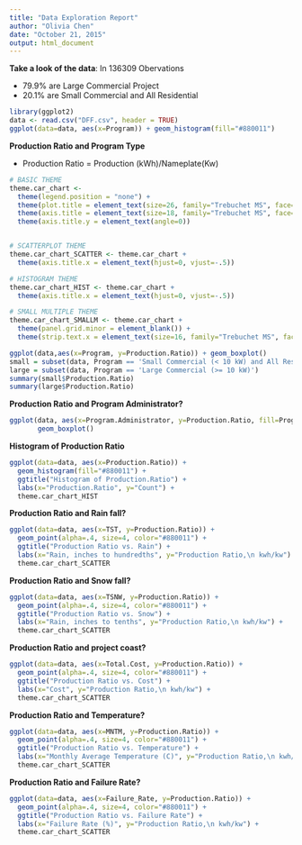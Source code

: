```yaml
---
title: "Data Exploration Report"
author: "Olivia Chen"
date: "October 21, 2015"
output: html_document
---
```



**Take a look of the data**:
In 136309 Obervations 

- 79.9% are Large Commercial Project
- 20.1% are Small Commercial and All Residential

```r
library(ggplot2)
data <- read.csv("DFF.csv", header = TRUE)
ggplot(data=data, aes(x=Program)) + geom_histogram(fill="#880011") 
```

**Production Ratio and Program Type**

- Production Ratio = Production (kWh)/Nameplate(Kw)

```r
# BASIC THEME
theme.car_chart <- 
  theme(legend.position = "none") +
  theme(plot.title = element_text(size=26, family="Trebuchet MS", face="bold", hjust=0, color="#666666")) +
  theme(axis.title = element_text(size=18, family="Trebuchet MS", face="bold", color="#666666")) +
  theme(axis.title.y = element_text(angle=0)) 


# SCATTERPLOT THEME
theme.car_chart_SCATTER <- theme.car_chart +
  theme(axis.title.x = element_text(hjust=0, vjust=-.5))

# HISTOGRAM THEME
theme.car_chart_HIST <- theme.car_chart +
  theme(axis.title.x = element_text(hjust=0, vjust=-.5))

# SMALL MULTIPLE THEME
theme.car_chart_SMALLM <- theme.car_chart +
  theme(panel.grid.minor = element_blank()) +
  theme(strip.text.x = element_text(size=16, family="Trebuchet MS", face="bold", color="#666666"))

ggplot(data,aes(x=Program, y=Production.Ratio)) + geom_boxplot() 
small = subset(data, Program == 'Small Commercial (< 10 kW) and All Residential')
large = subset(data, Program == 'Large Commercial (>= 10 kW)')
summary(small$Production.Ratio)
summary(large$Production.Ratio)
```

**Production Ratio and Program Administrator?**
```r
ggplot(data, aes(x=Program.Administrator, y=Production.Ratio, fill=Program.Administrator)) +
       geom_boxplot()
```

**Histogram of Production Ratio**


```r
    
ggplot(data=data, aes(x=Production.Ratio)) +
  geom_histogram(fill="#880011") +  
  ggtitle("Histogram of Production.Ratio") +
  labs(x="Production.Ratio", y="Count") + 
  theme.car_chart_HIST
```

**Production Ratio and Rain fall?**
```r
ggplot(data=data, aes(x=TST, y=Production.Ratio)) +
  geom_point(alpha=.4, size=4, color="#880011") +
  ggtitle("Production Ratio vs. Rain") +
  labs(x="Rain, inches to hundredths", y="Production Ratio,\n kwh/kw") +
  theme.car_chart_SCATTER
```

**Production Ratio and Snow fall?**
```r
ggplot(data=data, aes(x=TSNW, y=Production.Ratio)) +
  geom_point(alpha=.4, size=4, color="#880011") +
  ggtitle("Production Ratio vs. Snow") +
  labs(x="Rain, inches to tenths", y="Production Ratio,\n kwh/kw") +
  theme.car_chart_SCATTER
```

**Production Ratio and project coast?**
```r
ggplot(data=data, aes(x=Total.Cost, y=Production.Ratio)) +
  geom_point(alpha=.4, size=4, color="#880011") +
  ggtitle("Production Ratio vs. Cost") +
  labs(x="Cost", y="Production Ratio,\n kwh/kw") +
  theme.car_chart_SCATTER
```

**Production Ratio and Temperature?**
```r
ggplot(data=data, aes(x=MNTM, y=Production.Ratio)) +
  geom_point(alpha=.4, size=4, color="#880011") +
  ggtitle("Production Ratio vs. Temperature") +
  labs(x="Monthly Average Temperature (C)", y="Production Ratio,\n kwh/kw") +
  theme.car_chart_SCATTER
```
**Production Ratio and Failure Rate?**
```r
ggplot(data=data, aes(x=Failure_Rate, y=Production.Ratio)) +
  geom_point(alpha=.4, size=4, color="#880011") +
  ggtitle("Production Ratio vs. Failure Rate") +
  labs(x="Failure Rate (%)", y="Production Ratio,\n kwh/kw") +
  theme.car_chart_SCATTER
```


